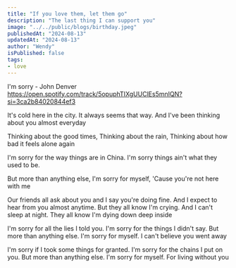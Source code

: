 ```yaml
---
title: "If you love them, let them go"
description: "The last thing I can support you"
image: "../../public/blogs/birthday.jpeg"
publishedAt: "2024-08-13"
updatedAt: "2024-08-13"
author: "Wendy"
isPublished: false
tags:
- love
---
```


I'm sorry - John Denver
https://open.spotify.com/track/5opuphTIXgUUClEs5mnIQN?si=3ca2b84020844ef3

It's cold here in the city.
It always seems that way. And I've been thinking about you almost everyday

Thinking about the good times, Thinking about the rain, Thinking about how bad it feels alone again

I'm sorry for the way things are in China. I'm sorry things ain't what they used to be. 

But more than anything else, I'm sorry for myself, 'Cause you're not here with me

Our friends all ask about you and I say you're doing fine. And I expect to hear from you almost anytime. But they all know I'm crying. And I can't sleep at night. They all know I'm dying down deep inside

I'm sorry for all the lies I told you. I'm sorry for the things I didn't say. But more than anything else. I'm sorry for myself. I can't believe you went away

I'm sorry if I took some things for granted. I'm sorry for the chains I put on you. But more than anything else. I'm sorry for myself. For living without you
